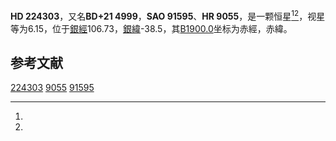 {{Starbox begin
| name = HD 224303
}}
{{Starbox observe
| epoch = [[J2000.0|J2000.0]]
| constell = {{星座名待查}}<ref name=SIMBAD>{{cite web
 | url=http://simbad.u-strasbg.fr/simbad/sim-id?Ident=HR+9055
 | title =Pulsating variable Star
 | publisher=Centre de Données astronomiques de Strasbourg
 | work=SIMBAD
 | accessdate=2012-07-13}}</ref><ref name=DATA>{{cite web
 | url=http://vizier.u-strasbg.fr/viz-bin/VizieR-5?-out.add=.&-source=5050&-corr=PK=HR&-out.max=9999&HR=9055
 | title=VizieR Detailed Page
 | accessdate=2012-07-13
 | archive-date=2016-03-04
 | archive-url=https://web.archive.org/web/20160304201038/http://vizier.u-strasbg.fr/viz-bin/VizieR-5?-out.add=.&-source=5050&-corr=PK=HR&-out.max=9999&HR=9055
 | dead-url=no
 }}</ref>
| 星官 = 
| ra = {{RA|23|56|41.5}}<ref name=SIMBAD /><ref name=DATA />
| dec = {{DEC|+22|38|53}}<ref name=SIMBAD /><ref name=DATA />
| appmag_v = 6.15<ref name=SIMBAD /><ref name=DATA />
}}
{{Starbox character
| class = M2III<ref name=SIMBAD /><ref name=DATA />
| b-v = 1.6<ref name=SIMBAD /><ref name=DATA />
| u-b = 1.97<ref name=SIMBAD /><ref name=DATA />
| r-i = <ref name=SIMBAD /><ref name=DATA />
| variable = 
}}
{{Starbox astrometry
| radial_v = 1.97
| prop_mo_ra = 1
| parallax = 
| p_error = 
}}
{{Starbox catalog
| names =BD+21 4999，[[SAO星表|SAO]] 91595，[[HD星表|HD]] 224303，[[HR星表|HR]] 9055}}
{{Starbox reference |Simbad=HR+9055}}
{{Starbox end}}

'''HD 224303'''，又名'''BD+21 4999'''，'''SAO 91595'''、'''HR 9055'''，是一颗恒星<ref name=SIMBAD /><ref name=DATA />，视星等为6.15，位于[[銀道座標系|銀經]]106.73，[[銀道座標系|銀緯]]-38.5，其[[B1900.0|B1900.0]]坐标为赤經{{RA|23|51|35.7}}，赤緯{{DEC|+22|-38.5|30}}。

== 参考文献 ==
{{reflist}}

{{star-stub}}

[[Category:HD和HDE天體|224303]]
[[Category:HR天體|9055]]
[[Category:SAO天體|91595]]